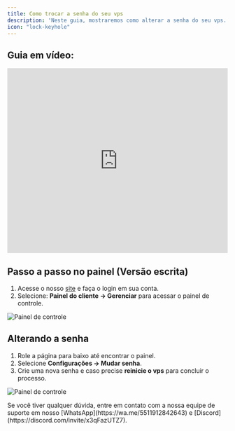 ```yaml
---
title: Como trocar a senha do seu vps
description: 'Neste guia, mostraremos como alterar a senha do seu vps.'
icon: "lock-keyhole"
---
```


## Guia em vídeo:
<iframe
  width="100%"
  height="422"
  src="https://www.youtube.com/embed/XS_ce2T3BqA?si=6hdCMgd6u81iFUUa"
  title="YouTube video player"
  frameborder="0"
  allow="accelerometer; autoplay; clipboard-write; encrypted-media; gyroscope; picture-in-picture"
  allowfullscreen
></iframe>

## Passo a passo no painel (Versão escrita)
1. Acesse o nosso [site](https://financeiro.wyzehost.com.br/login) e faça o login em sua conta. 
2. Selecione: **Painel do cliente -> Gerenciar** para acessar o painel de controle.

<img
  className="block"
  src="/images/painel-de-controle.png"
  alt="Painel de controle"
/>

## Alterando a senha

1. Role a página para baixo até encontrar o painel.
2. Selecione **Configurações -> Mudar senha**.
3. Crie uma nova senha e caso precise **reinicie o vps** para concluir o processo. 

<img
  className="block"
  src="/images/senha-painel.png"
  alt="Painel de controle"
/>

<Check>
Se você tiver qualquer dúvida, entre em contato com a nossa equipe de suporte
em nosso [WhatsApp](https://wa.me/5511912842643) 
e [Discord](https://discord.com/invite/x3qFazUTZ7).
</Check>